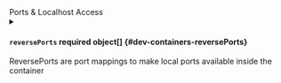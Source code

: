 

<div className="group" data-group="ports">
<div className="group-name">Ports & Localhost Access</div>


<details className="config-field" data-expandable="true">
<summary>

#### `reversePorts` <span class="config-field-required" data-required="false">required</span> <span class="config-field-type">object[]</span> <span class="config-field-default"></span> <span class="config-field-enum"></span> {#dev-containers-reversePorts}

ReversePorts are port mappings to make local ports available inside the container

</summary>

<PartialReversePorts />


</details>

</div>